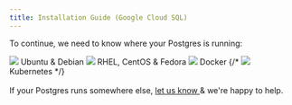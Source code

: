 ```yaml
---
title: Installation Guide (Google Cloud SQL)
---
```




To continue, we need to know where your Postgres is running:

<div className="install-choice">
  <Link
    className="install-choice--step"
    to="03_configure_the_collector_package"
  >
    <img src={imgLogoUbuntu} />
    Ubuntu &amp; Debian
  </Link>
  <Link
    className="install-choice--step"
    to="03_configure_the_collector_package"
  >
    <img src={imgLogoRedhat} />
    RHEL, CentOS &amp; Fedora
  </Link>
  <Link className="install-choice--step" to="03_configure_the_collector_docker">
    <img src={imgLogoDocker} />
    Docker
  </Link>
  {/*<Link className="install-choice--step" to="03_configure_the_collector_kubernetes">
    <img src="/images/docs/logo_kubernetes.png" />
    Kubernetes
  </Link>*/}
</div>

<br />
If your Postgres runs somewhere else, <a href="mailto:support@pganalyze.com">
  let us know
</a> & we're happy to help.
